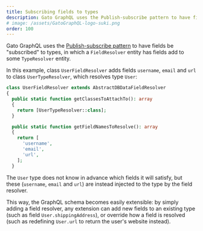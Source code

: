 ```yaml
---
title: Subscribing fields to types
description: Gato GraphQL uses the Publish-subscribe pattern to have fields be subscribed to types.
# image: /assets/GatoGraphQL-logo-suki.png
order: 100
---
```


Gato GraphQL uses the [Publish-subscribe pattern](https://en.wikipedia.org/wiki/Publish%E2%80%93subscribe_pattern) to have fields be "subscribed" to types, in which a `FieldResolver` entity has fields add to some `TypeResolver` entity.

In this example, class `UserFieldResolver` adds fields `username`, `email` and `url` to class `UserTypeResolver`, which resolves type `User`:

```php
class UserFieldResolver extends AbstractDBDataFieldResolver
{
  public static function getClassesToAttachTo(): array
  {
    return [UserTypeResolver::class];
  }

  public static function getFieldNamesToResolve(): array
  {
    return [
      'username',
      'email',
      'url',
    ];
  }
```

The `User` type does not know in advance which fields it will satisfy, but these (`username`, `email` and `url`) are instead injected to the type by the field resolver.

This way, the GraphQL schema becomes easily extensible: by simply adding a field resolver, any extension can add new fields to an existing type (such as field `User.shippingAddress`), or override how a field is resolved (such as redefining `User.url` to return the user's website instead).